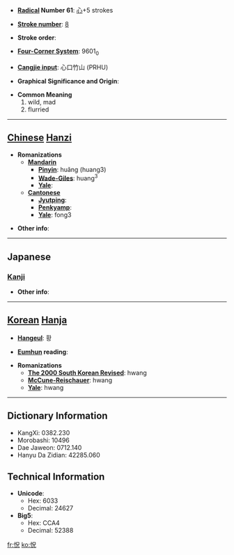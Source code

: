 * '''[[Wiktionary:Chinese radical index| Radical]] Number 61''': [[Wiktionary:Chinese radical index 心|心]]+5 strokes

* '''[[Wiktionary:Chinese total strokes index|Stroke number]]''': [[Wiktionary:Chinese total strokes index 8|8]]

* '''Stroke order''': 

* '''[[Wiktionary:Chinese four corner index|Four-Corner System]]''': 9601<sub>0</sub>

* '''[[Wiktionary:Chinese Cangjie index|Cangjie input]]''': 心口竹山 (PRHU)

* '''Graphical Significance and Origin''': 

* '''Common Meaning'''
*#wild, mad
*# flurried


----

== [[Chinese]] [[Hanzi]] ==

* '''Romanizations'''
** '''[[Mandarin]]'''
*** '''[[Pinyin]]''': huǎng (huang3)
*** '''[[Wade-Giles]]''': huang<sup>3</sup>
*** '''[[Yale]]''': 
** '''[[Cantonese]]'''
*** '''[[Jyutping]]''':
*** '''[[Penkyamp]]''': 
*** '''[[Yale]]''': fong3

* '''Other info''': 

----

==Japanese==
===[[Kanji]]===
{{kanji|on readings=[[きょう]] (kyō), [[ちゅつ]] (chutsu), [[しゅつ]] (shutsu)
|kun readings=[[くるう]] (kuruu)
}}

* '''Other info''':  

----

== [[Korean]] [[Hanja]] ==

* '''[[Hangeul]]''': 황

* '''[[Eumhun]] reading''': 

* '''Romanizations'''
** '''[[The 2000 South Korean Revised Romanization|The 2000 South Korean Revised]]''': hwang
** '''[[McCune-Reischauer]]''': hwang
** '''[[Yale]]''': hwang

----

== Dictionary Information ==

* KangXi: 0382.230
* Morobashi: 10496
* Dae Jaweon: 0712.140
* Hanyu Da Zidian: 42285.060

== Technical Information ==

* '''Unicode''':
** Hex: 6033
** Decimal: 24627
* '''Big5''':
** Hex: CCA4
** Decimal: 52388

[[fr:怳]]
[[ko:怳]]